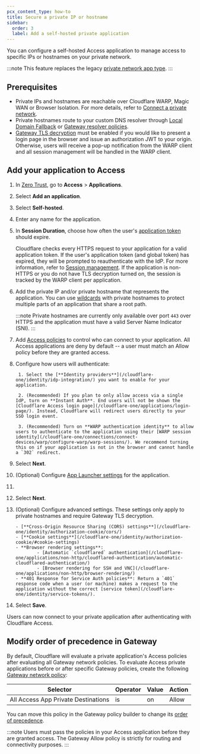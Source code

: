 ```yaml
---
pcx_content_type: how-to
title: Secure a private IP or hostname
sidebar:
  order: 3
  label: Add a self-hosted private application
---
```



You can configure a self-hosted Access application to manage access to specific IPs or hostnames on your private network.

:::note
This feature replaces the legacy [private network app type](/cloudflare-one/applications/non-http/legacy-private-network-app/).
:::

## Prerequisites

- Private IPs and hostnames are reachable over Cloudflare WARP, Magic WAN or Browser Isolation. For more details, refer to [Connect a private network](/cloudflare-one/connections/connect-networks/private-net/).
- Private hostnames route to your custom DNS resolver through [Local Domain Fallback](/cloudflare-one/connections/connect-devices/warp/configure-warp/route-traffic/local-domains/) or [Gateway resolver policies](/cloudflare-one/policies/gateway/resolver-policies/).
- [Gateway TLS decryption](/cloudflare-one/policies/gateway/http-policies/tls-decryption/) must be enabled if you would like to present a login page in the browser and issue an authorization JWT to your origin. Otherwise, users will receive a pop-up notification from the WARP client and all session management will be handled in the WARP client.

## Add your application to Access

1. In [Zero Trust](https://one.dash.cloudflare.com), go to **Access** > **Applications**.

2. Select **Add an application**.

3. Select **Self-hosted**.

4. Enter any name for the application.

5. In **Session Duration**, choose how often the user's [application token](/cloudflare-one/identity/authorization-cookie/application-token/) should expire.

   Cloudflare checks every HTTPS request to your application for a valid application token. If the user's application token (and global token) has expired, they will be prompted to reauthenticate with the IdP. For more information, refer to [Session management](/cloudflare-one/identity/users/session-management/). If the application is non-HTTPS or you do not have TLS decryption turned on, the session is tracked by the WARP client per application.

6. Add the private IP and/or private hostname that represents the application. You can use [wildcards](/cloudflare-one/policies/access/app-paths/) with private hostnames to protect multiple parts of an application that share a root path.

	:::note
	Private hostnames are currently only available over port `443` over HTTPS and the application must have a valid Server Name Indicator (SNI).
	:::

7. Add [Access policies](/cloudflare-one/policies/access/) to control who can connect to your application. All Access applications are deny by default -- a user must match an Allow policy before they are granted access.

8. Configure how users will authenticate:

		1. Select the [**Identity providers**](/cloudflare-one/identity/idp-integration/) you want to enable for your application.

		2. (Recommended) If you plan to only allow access via a single IdP, turn on **Instant Auth**. End users will not be shown the [Cloudflare Access login page](/cloudflare-one/applications/login-page/). Instead, Cloudflare will redirect users directly to your SSO login event.

		3. (Recommended) Turn on **WARP authentication identity** to allow users to authenticate to the application using their [WARP session identity](/cloudflare-one/connections/connect-devices/warp/configure-warp/warp-sessions/). We recommend turning this on if your application is not in the browser and cannot handle a `302` redirect.

9. Select **Next**.

10. (Optional) Configure [App Launcher settings](/cloudflare-one/applications/app-launcher/) for the application.

11. <Render file="access/access-block-page" product="cloudflare-one" />

12. Select **Next**.

13. (Optional) Configure advanced settings. These settings only apply to private hostnames and require Gateway TLS decryption.

		- [**Cross-Origin Resource Sharing (CORS) settings**](/cloudflare-one/identity/authorization-cookie/cors/)
		- [**Cookie settings**](/cloudflare-one/identity/authorization-cookie/#cookie-settings)
		- **Browser rendering settings**:
				- [Automatic `cloudflared` authentication](/cloudflare-one/applications/non-http/cloudflared-authentication/automatic-cloudflared-authentication/)
				- [Browser rendering for SSH and VNC](/cloudflare-one/applications/non-http/browser-rendering/)
		- **401 Response for Service Auth policies**: Return a `401` response code when a user (or machine) makes a request to the application without the correct [service token](/cloudflare-one/identity/service-tokens/).

14. Select **Save**.

Users can now connect to your private application after authenticating with Cloudflare Access.

## Modify order of precedence in Gateway

By default, Cloudflare will evaluate a private application's Access policies after evaluating all Gateway network policies. To evaluate Access private applications before or after specific Gateway policies, create the following [Gateway network policy](/cloudflare-one/policies/gateway/network-policies/):

| Selector                            | Operator | Value | Action |
| ----------------------------------- | -------- | ----- | ------ |
| All Access App Private Destinations | is       | on    | Allow  |

You can move this policy in the Gateway policy builder to change its [order of precedence](/cloudflare-one/policies/gateway/order-of-enforcement/#order-of-precedence).

:::note
Users must pass the policies in your Access application before they are granted access. The Gateway Allow policy is strictly for routing and connectivity purposes.
:::
